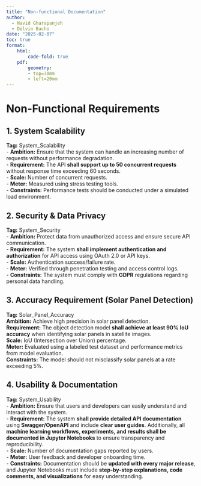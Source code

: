 ```yaml
---
title: "Non-functional Documentation"
author:
  - Navid Gharapanjeh
  - Delvin Bacho
date: "2025-02-07"
toc: true
format:
    html: 
        code-fold: true
    pdf: 
        geometry: 
        - top=30mm
        - left=20mm
---
```


# Non-Functional Requirements

## 1. System Scalability  
**Tag:** System_Scalability  
- **Ambition:** Ensure that the system can handle an increasing number of requests without performance degradation.  
- **Requirement:** The API **shall support up to 50 concurrent requests** without response time exceeding 60 seconds.  
- **Scale:** Number of concurrent requests.  
- **Meter:** Measured using stress testing tools.  
- **Constraints:** Performance tests should be conducted under a simulated load environment.  

## 2. Security & Data Privacy  
**Tag:** System_Security  
- **Ambition:** Protect data from unauthorized access and ensure secure API communication.  
- **Requirement:** The system **shall implement authentication and authorization** for API access using OAuth 2.0 or API keys.  
- **Scale:** Authentication success/failure rate.  
- **Meter:** Verified through penetration testing and access control logs.  
- **Constraints:** The system must comply with **GDPR** regulations regarding personal data handling.  

## 3. Accuracy Requirement (Solar Panel Detection)  
**Tag:** Solar_Panel_Accuracy  
**Ambition:** Achieve high precision in solar panel detection.  
**Requirement:** The object detection model **shall achieve at least 90% IoU accuracy** when identifying solar panels in satellite images.  
**Scale:** IoU (Intersection over Union) percentage.  
**Meter:** Evaluated using a labeled test dataset and performance metrics from model evaluation.  
**Constraints:** The model should not misclassify solar panels at a rate exceeding 5%. 

## 4. Usability & Documentation  
**Tag:** System_Usability  
- **Ambition:** Ensure that users and developers can easily understand and interact with the system.  
- **Requirement:** The system **shall provide detailed API documentation** using **Swagger/OpenAPI** and include **clear user guides**. Additionally, all **machine learning workflows, experiments, and results shall be documented in Jupyter Notebooks** to ensure transparency and reproducibility.  
- **Scale:** Number of documentation gaps reported by users.  
- **Meter:** User feedback and developer onboarding time.  
- **Constraints:** Documentation should be **updated with every major release**, and Jupyter Notebooks must include **step-by-step explanations, code comments, and visualizations** for easy understanding.  


